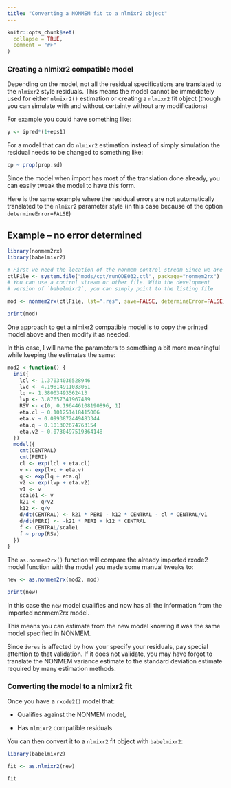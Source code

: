 ```yaml
---
title: "Converting a NONMEM fit to a nlmixr2 object"
---
```


```r
knitr::opts_chunk$set(
  collapse = TRUE,
  comment = "#>"
)
```
### Creating a nlmixr2 compatible model

Depending on the model, not all the residual specifications are
translated to the `nlmixr2` style residuals.  This means the model
cannot be immediately used for either `nlmixr2()` estimation or
creating a `nlmixr2` fit object (though you can simulate with and
without certainty without any modifications)

For example you could have something like:

```r
y <- ipred*(1+eps1)
```

For a model that can do `nlmixr2` estimation instead of simply
simulation the residual needs to be changed to something like:

```r
cp ~ prop(prop.sd)
```

Since the model when import has most of the translation done already,
you can easily tweak the model to have this form.

Here is the same example where the residual errors are not
automatically translated to the `nlmixr2` parameter style (in this
case because of the option `determineError=FALSE`)

## Example -- no error determined

```r
library(nonmem2rx)
library(babelmixr2)

# First we need the location of the nonmem control stream Since we are running an example, we will use one of the built-in examples in `nonmem2rx`
ctlFile <- system.file("mods/cpt/runODE032.ctl", package="nonmem2rx")
# You can use a control stream or other file. With the development
# version of `babelmixr2`, you can simply point to the listing file

mod <- nonmem2rx(ctlFile, lst=".res", save=FALSE, determineError=FALSE)

print(mod)
```

One approach to get a nlmixr2 compatible model is to copy the printed
model above and then modify it as needed.

In this case, I will name the parameters to something a bit more
meaningful while keeping the estimates the same:

```r
mod2 <-function() {
  ini({
    lcl <- 1.37034036528946
    lvc <- 4.19814911033061
    lq <- 1.38003493562413
    lvp <- 3.87657341967489
    RSV <- c(0, 0.196446108190896, 1)
    eta.cl ~ 0.101251418415006
    eta.v ~ 0.0993872449483344
    eta.q ~ 0.101302674763154
    eta.v2 ~ 0.0730497519364148
  })
  model({
    cmt(CENTRAL)
    cmt(PERI)
    cl <- exp(lcl + eta.cl)
    v <- exp(lvc + eta.v)
    q <- exp(lq + eta.q)
    v2 <- exp(lvp + eta.v2)
    v1 <- v
    scale1 <- v
    k21 <- q/v2
    k12 <- q/v
    d/dt(CENTRAL) <- k21 * PERI - k12 * CENTRAL - cl * CENTRAL/v1
    d/dt(PERI) <- -k21 * PERI + k12 * CENTRAL
    f <- CENTRAL/scale1
    f ~ prop(RSV)
  })
}
```

The `as.nonmem2rx()` function will compare the already imported rxode2
model function with the model you made some manual tweaks to:

```r
new <- as.nonmem2rx(mod2, mod)

print(new)
```

In this case the `new` model qualifies and now has all the information
from the imported nonmem2rx model.

This means you can estimate from the new model knowing it was the same
model specified in NONMEM.

Since `iwres` is affected by how your specify your residuals, pay
special attention to that validation.  If it does not validate, you
may have forgot to translate the NONMEM variance estimate to the
standard deviation estimate required by many estimation methods.


### Converting the model to a nlmixr2 fit

Once you have a `rxode2()` model that:

- Qualifies against the NONMEM model,

- Has `nlmixr2` compatible residuals

You can then convert it to a `nlmixr2` fit object with `babelmixr2`:

```r
library(babelmixr2)

fit <- as.nlmixr2(new)

fit
```
